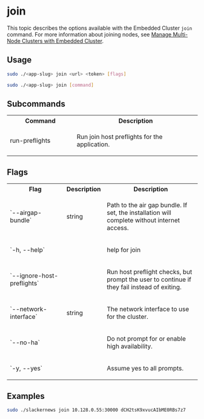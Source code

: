 # join

This topic describes the options available with the Embedded Cluster `join` command. For more information about joining nodes, see [Manage Multi-Node Clusters with Embedded Cluster](/enterprise/embedded-manage-nodes).

## Usage

```bash
sudo ./<app-slug> join <url> <token> [flags]
```

```bash
sudo ./<app-slug> join [command]
```

## Subcommands

<table>
  <tr>
    <th width="35%">Command</th>
    <th width="65%">Description</th>
  </tr>
  <tr>
     <td>run-preflights</td>
     <td>
        <p>Run join host preflights for the application.</p>
     </td>
  </tr>
</table>

## Flags

<table>
  <tr>
    <th width="30%">Flag</th>
    <th width="20%">Description</th>
    <th width="50%">Description</th>
  </tr>
  <tr>
     <td>`--airgap-bundle`</td>
     <td>string</td>
     <td>
        <p>Path to the air gap bundle. If set, the installation will complete without internet access.</p>
     </td>
  </tr>
  <tr>
     <td>`-h, --help`</td>
     <td></td>
     <td>
        <p>help for join</p>
     </td>
  </tr>
  <tr>
     <td>`--ignore-host-preflights`</td>
     <td></td>
     <td>
        <p>Run host preflight checks, but prompt the user to continue if they fail instead of exiting.</p>
     </td>
  </tr>
  <tr>
     <td>`--network-interface`</td>
     <td>string</td>
     <td>
        <p>The network interface to use for the cluster.</p>
     </td>
  </tr>
  <tr>
     <td>`--no-ha`</td>
     <td></td>
     <td>
        <p>Do not prompt for or enable high availability.</p>
     </td>
  </tr>
  <tr>
     <td>`-y, --yes`</td>
     <td></td>
     <td>
        <p>Assume yes to all prompts.</p>
     </td>
  </tr>
</table>

## Examples

```bash
sudo ./slackernews join 10.128.0.55:30000 dCH2tsK9xvucAIbME0RBs7z7
```